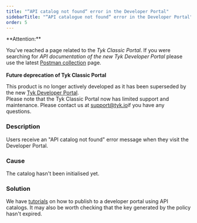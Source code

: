 ```yaml
---
title: "“API catalog not found“ error in the Developer Portal"
sidebarTitle: "“API catalogue not found“ error in the Developer Portal"
order: 5
---
```



<Warning>
**Attention:**

You’ve reached a page related to the *Tyk Classic Portal*. If you were searching for *API documentation of the new Tyk
Developer Portal* please use the latest
[Postman collection](/docs3/nightly/product-stack/tyk-enterprise-developer-portal/api-documentation/tyk-edp-api) page.
<br />
<br />
**Future deprecation of Tyk Classic Portal**

This product is no longer actively developed as it
has been superseded by the new [Tyk Developer Portal](/docs3/nightly/portal/overview/intro).
<br />
Please note that the Tyk Classic Portal now has limited support and maintenance. Please contact us at
[support@tyk.io](<mailto:support@tyk.io?subject=Tyk classic developer portal>)if you have any questions.
</Warning>


### Description

Users receive an "API catalog not found" error message when they visit the Developer Portal.

### Cause

The catalog hasn't been initialised yet.

### Solution

We have [tutorials](/docs3/nightly/publish-api) on how to publish to a developer portal using API catalogs. It may also be worth checking that the key generated by the policy hasn't expired.
